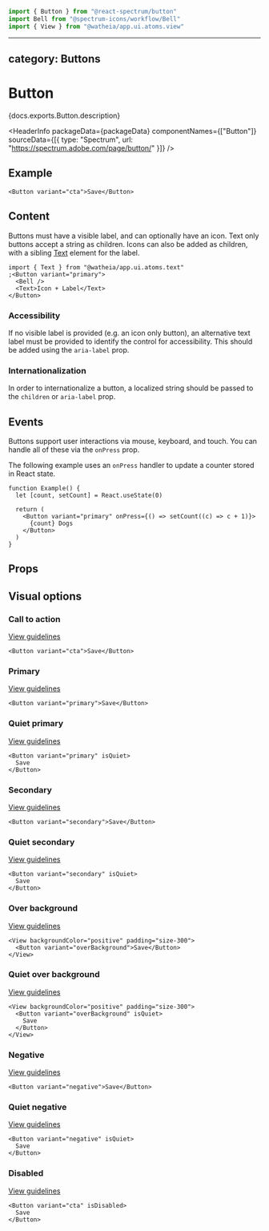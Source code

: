 <!-- Copyright 2020 Adobe. All rights reserved.
This file is licensed to you under the Apache License, Version 2.0 (the "License");
you may not use this file except in compliance with the License. You may obtain a copy
of the License at http://www.apache.org/licenses/LICENSE-2.0
Unless required by applicable law or agreed to in writing, software distributed under
the License is distributed on an "AS IS" BASIS, WITHOUT WARRANTIES OR REPRESENTATIONS
OF ANY KIND, either express or implied. See the License for the specific language
governing permissions and limitations under the License. -->



```jsx import
import { Button } from "@react-spectrum/button"
import Bell from "@spectrum-icons/workflow/Bell"
import { View } from "@watheia/app.ui.atoms.view"
```

---

## category: Buttons

# Button

<p>{docs.exports.Button.description}</p>

<HeaderInfo
  packageData={packageData}
  componentNames={["Button"]}
  sourceData={[{ type: "Spectrum", url: "https://spectrum.adobe.com/page/button/" }]}
/>

## Example

```tsx example
<Button variant="cta">Save</Button>
```

## Content

Buttons must have a visible label, and can optionally have an icon. Text only buttons accept a string
as children. Icons can also be added as children, with a sibling [Text](Text.html) element for the label.

```tsx example
import { Text } from "@watheia/app.ui.atoms.text"
;<Button variant="primary">
  <Bell />
  <Text>Icon + Label</Text>
</Button>
```

### Accessibility

If no visible label is provided (e.g. an icon only button),
an alternative text label must be provided to identify the control for accessibility. This should be added using
the `aria-label` prop.

### Internationalization

In order to internationalize a button, a localized string should be passed to the `children` or `aria-label` prop.

## Events

Buttons support user interactions via mouse, keyboard, and touch. You can handle all of these via the `onPress`
prop.

The following example uses an `onPress` handler to update a counter stored in React state.

```tsx example
function Example() {
  let [count, setCount] = React.useState(0)

  return (
    <Button variant="primary" onPress={() => setCount((c) => c + 1)}>
      {count} Dogs
    </Button>
  )
}
```

## Props

<PropTable component={docs.exports.Button} links={docs.links} />

## Visual options

### Call to action

[View guidelines](https://spectrum.adobe.com/page/button/#Call-to-action-variant)

```tsx example
<Button variant="cta">Save</Button>
```

### Primary

[View guidelines](https://spectrum.adobe.com/page/button/#Primary-variant)

```tsx example
<Button variant="primary">Save</Button>
```

### Quiet primary

[View guidelines](https://spectrum.adobe.com/page/button/#Quiet)

```tsx example
<Button variant="primary" isQuiet>
  Save
</Button>
```

### Secondary

[View guidelines](https://spectrum.adobe.com/page/button/#Secondary-variant)

```tsx example
<Button variant="secondary">Save</Button>
```

### Quiet secondary

[View guidelines](https://spectrum.adobe.com/page/button/#Quiet)

```tsx example
<Button variant="secondary" isQuiet>
  Save
</Button>
```

### Over background

[View guidelines](https://spectrum.adobe.com/page/button/#Over-background-variant)

```tsx example
<View backgroundColor="positive" padding="size-300">
  <Button variant="overBackground">Save</Button>
</View>
```

### Quiet over background

[View guidelines](https://spectrum.adobe.com/page/button/#Quiet)

```tsx example
<View backgroundColor="positive" padding="size-300">
  <Button variant="overBackground" isQuiet>
    Save
  </Button>
</View>
```

### Negative

[View guidelines](https://spectrum.adobe.com/page/button/#Negative-variant)

```tsx example
<Button variant="negative">Save</Button>
```

### Quiet negative

[View guidelines](https://spectrum.adobe.com/page/button/#Quiet)

```tsx example
<Button variant="negative" isQuiet>
  Save
</Button>
```

### Disabled

[View guidelines](https://spectrum.adobe.com/page/button/#Disabled)

```tsx example
<Button variant="cta" isDisabled>
  Save
</Button>
```
